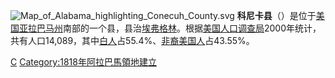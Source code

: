 [[File:Map_of_Alabama_highlighting_Conecuh_County.svg|right]]
'''科尼卡县'''（{{lang-en|Conecuh County}}）是位于[[美国|美国]][[亚拉巴马州|亚拉巴马州]]南部的一个县，县治[[埃弗格林_(亚拉巴马州)|埃弗格林]]。根据[[美国人口调查局|美国人口调查局]]2000年统计，共有人口14,089，其中[[白人|白人]]占55.4%、[[非裔美国人|非裔美国人]]占43.55%。

{{科尼卡縣 (阿拉巴馬州)}}
{{Alabama}}
{{Alabama-stub}}

[[Category:亞拉巴馬州行政區劃|C]]
[[Category:1818年阿拉巴馬領地建立|Category:1818年阿拉巴馬領地建立]]